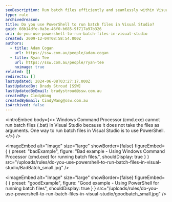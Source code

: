 ```yaml
---
seoDescription: Run batch files efficiently and seamlessly within Visual Studio by utilizing PowerShell's capabilities, eliminating compatibility issues with Windows Command Processor.
type: rule
archivedreason:
title: Do you use PowerShell to run batch files in Visual Studio?
guid: 08b14dfe-0a3e-46f0-b685-9f717a97b326
uri: do-you-use-powershell-to-run-batch-files-in-visual-studio
created: 2009-12-04T08:58:54.000Z
authors:
  - title: Adam Cogan
    url: https://ssw.com.au/people/adam-cogan
  - title: Ryan Tee
    url: https://ssw.com.au/people/ryan-tee
    noimage: true
related: []
redirects: []
lastUpdated: 2024-06-08T03:27:17.000Z
lastUpdatedBy: Brady Stroud [SSW]
lastUpdatedByEmail: bradystroud@ssw.com.au
createdBy: CindyWang
createdByEmail: CindyWang@ssw.com.au
isArchived: false
---
```


<introEmbed
  body={<>
Windows Command Processor (cmd.exe) cannot run batch files (.bat) in Visual Studio because it does not take the files as arguments. One way to run batch files in Visual Studio is to use PowerShell.
  </>}
/>

<imageEmbed
  alt="Image"
  size="large"
  showBorder={false}
  figureEmbed={ {
    preset: "badExample",
    figure: "Bad example - Using Windows Command Processor (cmd.exe) for running batch files.",
    shouldDisplay: true
  } }
  src="/uploads/rules/do-you-use-powershell-to-run-batch-files-in-visual-studio/BadBatch_small.jpg"
/>


<imageEmbed
  alt="Image"
  size="large"
  showBorder={false}
  figureEmbed={ {
    preset: "goodExample",
    figure: "Good example - Using PowerShell for running batch files",
    shouldDisplay: true
  } }
  src="/uploads/rules/do-you-use-powershell-to-run-batch-files-in-visual-studio/goodbatch_small.jpg"
/>
